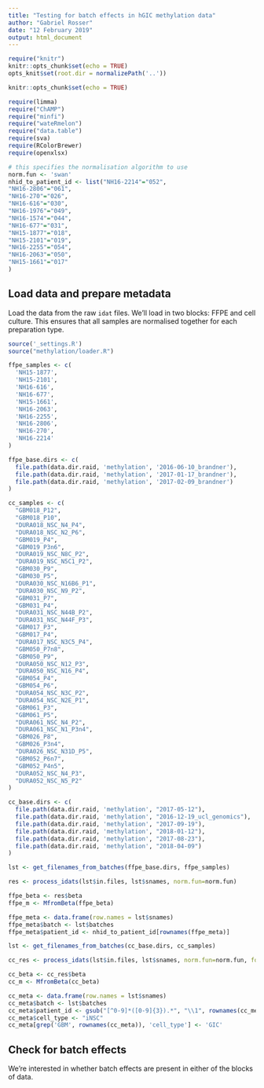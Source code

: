 ```yaml
---
title: "Testing for batch effects in hGIC methylation data"
author: "Gabriel Rosser"
date: "12 February 2019"
output: html_document
---
```


```r
require("knitr")
knitr::opts_chunk$set(echo = TRUE)
opts_knit$set(root.dir = normalizePath('..'))

knitr::opts_chunk$set(echo = TRUE)

require(limma)
require("ChAMP")
require("minfi")
require("wateRmelon")
require("data.table")
require(sva)
require(RColorBrewer)
require(openxlsx)

# this specifies the normalisation algorithm to use
norm.fun <- 'swan'
nhid_to_patient_id <- list("NH16-2214"="052",
"NH16-2806"="061",
"NH16-270"="026",
"NH16-616"="030",
"NH16-1976"="049",
"NH16-1574"="044",
"NH16-677"="031",
"NH15-1877"="018",
"NH15-2101"="019",
"NH16-2255"="054",
"NH16-2063"="050",
"NH15-1661"="017"
)

```

## Load data and prepare metadata

Load the data from the raw `idat` files. We'll load in two blocks: FFPE and cell culture. This ensures that all samples are normalised together for each preparation type.

```r
source('_settings.R')
source("methylation/loader.R")

ffpe_samples <- c(
  'NH15-1877',
  'NH15-2101',
  'NH16-616',
  'NH16-677',
  'NH15-1661',
  'NH16-2063',
  'NH16-2255',
  'NH16-2806',
  'NH16-270',
  'NH16-2214'
)

ffpe_base.dirs <- c(
  file.path(data.dir.raid, 'methylation', '2016-06-10_brandner'),
  file.path(data.dir.raid, 'methylation', '2017-01-17_brandner'),
  file.path(data.dir.raid, 'methylation', '2017-02-09_brandner')
)

cc_samples <- c(
  "GBM018_P12",
  "GBM018_P10",
  "DURA018_NSC_N4_P4",
  "DURA018_NSC_N2_P6",
  "GBM019_P4",
  "GBM019_P3n6",
  "DURA019_NSC_N8C_P2",
  "DURA019_NSC_N5C1_P2",
  "GBM030_P9",
  "GBM030_P5",
  "DURA030_NSC_N16B6_P1",
  "DURA030_NSC_N9_P2",
  "GBM031_P7",
  "GBM031_P4",
  "DURA031_NSC_N44B_P2",
  "DURA031_NSC_N44F_P3",
  "GBM017_P3",
  "GBM017_P4",
  "DURA017_NSC_N3C5_P4",
  "GBM050_P7n8",
  "GBM050_P9",
  "DURA050_NSC_N12_P3",
  "DURA050_NSC_N16_P4",
  "GBM054_P4",
  "GBM054_P6",
  "DURA054_NSC_N3C_P2",
  "DURA054_NSC_N2E_P1",
  "GBM061_P3",
  "GBM061_P5",
  "DURA061_NSC_N4_P2",
  "DURA061_NSC_N1_P3n4",
  "GBM026_P8",
  "GBM026_P3n4",
  "DURA026_NSC_N31D_P5",
  "GBM052_P6n7",
  "GBM052_P4n5",
  "DURA052_NSC_N4_P3",
  "DURA052_NSC_N5_P2"
)

cc_base.dirs <- c(
  file.path(data.dir.raid, 'methylation', "2017-05-12"),
  file.path(data.dir.raid, 'methylation', "2016-12-19_ucl_genomics"),
  file.path(data.dir.raid, 'methylation', "2017-09-19"),
  file.path(data.dir.raid, 'methylation', "2018-01-12"),
  file.path(data.dir.raid, 'methylation', "2017-08-23"),
  file.path(data.dir.raid, 'methylation', "2018-04-09")
)

lst <- get_filenames_from_batches(ffpe_base.dirs, ffpe_samples)

res <- process_idats(lst$in.files, lst$snames, norm.fun=norm.fun)

ffpe_beta <- res$beta
ffpe_m <- MfromBeta(ffpe_beta)

ffpe_meta <- data.frame(row.names = lst$snames)
ffpe_meta$batch <- lst$batches
ffpe_meta$patient_id <- nhid_to_patient_id[rownames(ffpe_meta)]

lst <- get_filenames_from_batches(cc_base.dirs, cc_samples)

cc_res <- process_idats(lst$in.files, lst$snames, norm.fun=norm.fun, force = T)

cc_beta <- cc_res$beta
cc_m <- MfromBeta(cc_beta)

cc_meta <- data.frame(row.names = lst$snames)
cc_meta$batch <- lst$batches
cc_meta$patient_id <- gsub("[^0-9]*([0-9]{3}).*", "\\1", rownames(cc_meta), perl=T)
cc_meta$cell_type <- "iNSC"
cc_meta[grep('GBM', rownames(cc_meta)), 'cell_type'] <- 'GIC'


```
## Check for batch effects

We're interested in whether batch effects are present in either of the blocks of data.

```r
```
